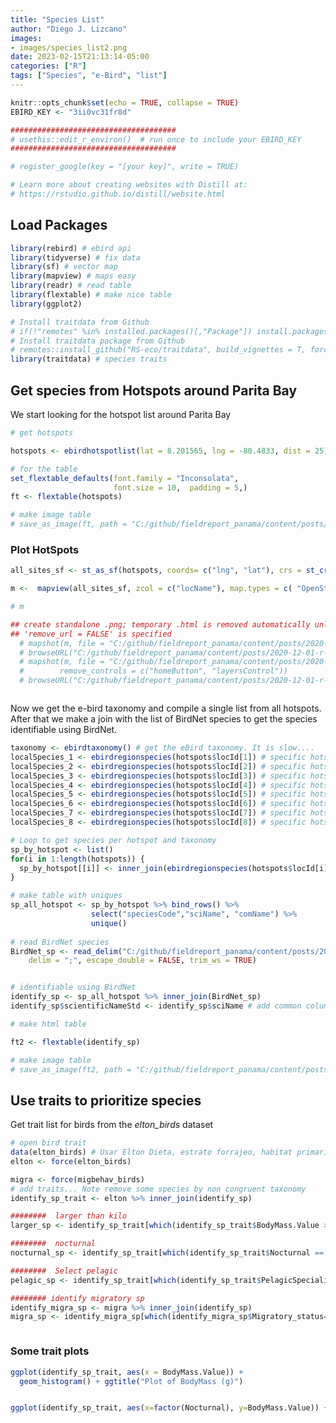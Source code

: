 ```yaml
---
title: "Species List"
author: "Diego J. Lizcano"
images:
- images/species_list2.png
date: 2023-02-15T21:13:14-05:00
categories: ["R"]
tags: ["Species", "e-Bird", "list"]
---
```


```r
knitr::opts_chunk$set(echo = TRUE, collapse = TRUE)
EBIRD_KEY <- "3ii0vc31fr8d"

#####################################
# usethis::edit_r_environ()  # run once to include your EBIRD_KEY
#####################################

# register_google(key = "[your key]", write = TRUE)

# Learn more about creating websites with Distill at:
# https://rstudio.github.io/distill/website.html

```

## Load Packages

```r
library(rebird) # ebird api
library(tidyverse) # fix data
library(sf) # vector map
library(mapview) # maps easy
library(readr) # read table
library(flextable) # make nice table
library(ggplot2) 

# Install traitdata from Github
# if(!"remotes" %in% installed.packages()[,"Package"]) install.packages("remotes")
# Install traitdata package from Github
# remotes::install_github("RS-eco/traitdata", build_vignettes = T, force=T)
library(traitdata) # species traits

```

## Get species from Hotspots around Parita Bay

We start looking for the hotspot list around Parita Bay


```r
# get hotspots

hotspots <- ebirdhotspotlist(lat = 8.201565, lng = -80.4833, dist = 25) # 25 km around

# for the table
set_flextable_defaults(font.family = "Inconsolata", 
                       font.size = 10,  padding = 5,)
ft <- flextable(hotspots)

# make image table
# save_as_image(ft, path = "C:/github/fieldreport_panama/content/posts/2020-12-01-r-rmarkdown/images/hotspots.png")

```

### Plot HotSpots

```r
all_sites_sf <- st_as_sf(hotspots, coords= c("lng", "lat"), crs = st_crs(4326))

m <-  mapview(all_sites_sf, zcol = c("locName"), map.types = c( "OpenStreetMap.DE"))

# m

## create standalone .png; temporary .html is removed automatically unless
## 'remove_url = FALSE' is specified
  # mapshot(m, file = "C:/github/fieldreport_panama/content/posts/2020-12-01-r-rmarkdown/images/map.png")
  # browseURL("C:/github/fieldreport_panama/content/posts/2020-12-01-r-rmarkdown/images/map.png")
  # mapshot(m, file = "C:/github/fieldreport_panama/content/posts/2020-12-01-r-rmarkdown/images/map.png",
  #        remove_controls = c("homeButton", "layersControl"))
  # browseURL("C:/github/fieldreport_panama/content/posts/2020-12-01-r-rmarkdown/images/map.png")



```


Now we get the e-bird taxonomy and compile a single list from all hotspots. After that we make a join with the list of BirdNet species to get the species identifiable using BirdNet.

```r

taxonomy <- ebirdtaxonomy() # get the eBird taxonomy. It is slow....
localSpecies_1 <- ebirdregionspecies(hotspots$locId[1]) # specific hotspot
localSpecies_2 <- ebirdregionspecies(hotspots$locId[2]) # specific hotspot
localSpecies_3 <- ebirdregionspecies(hotspots$locId[3]) # specific hotspot
localSpecies_4 <- ebirdregionspecies(hotspots$locId[4]) # specific hotspot
localSpecies_5 <- ebirdregionspecies(hotspots$locId[5]) # specific hotspot
localSpecies_6 <- ebirdregionspecies(hotspots$locId[6]) # specific hotspot
localSpecies_7 <- ebirdregionspecies(hotspots$locId[7]) # specific hotspot
localSpecies_8 <- ebirdregionspecies(hotspots$locId[8]) # specific hotspot

# Loop to get species per hotspot and taxonomy
sp_by_hotspot <- list()
for(i in 1:length(hotspots)) {
  sp_by_hotspot[[i]] <- inner_join(ebirdregionspecies(hotspots$locId[i]), taxonomy)
}

# make table with uniques
sp_all_hotspot <- sp_by_hotspot %>% bind_rows() %>% 
                  select("speciesCode","sciName", "comName") %>% 
                  unique()
                
# read BirdNet species
BirdNet_sp <- read_delim("C:/github/fieldreport_panama/content/posts/2020-12-01-r-rmarkdown/data/BirdNet_sp.csv", 
    delim = ";", escape_double = FALSE, trim_ws = TRUE)


# identifiable using BirdNet
identify_sp <- sp_all_hotspot %>% inner_join(BirdNet_sp)
identify_sp$scientificNameStd <- identify_sp$sciName # add common column name

# make html table

ft2 <- flextable(identify_sp)

# make image table
# save_as_image(ft2, path = "C:/github/fieldreport_panama/content/posts/2020-12-01-r-rmarkdown/images/species.png")

```



## Use traits to prioritize species

Get trait list for birds from the *elton_birds* dataset 

```r


# open bird trait
data(elton_birds) # Usar Elton Dieta, estrato forrajeo, habitat primario 
elton <- force(elton_birds)

migra <- force(migbehav_birds)
# add traits... Note remove some species by non congruent taxonomy
identify_sp_trait <- elton %>% inner_join(identify_sp)

########  larger than kilo
larger_sp <- identify_sp_trait[which(identify_sp_trait$BodyMass.Value >= 1000), ] # larger than kilo

########  nocturnal
nocturnal_sp <- identify_sp_trait[which(identify_sp_trait$Nocturnal == 1), ] # larger than kilo

########  Select pelagic
pelagic_sp <- identify_sp_trait[which(identify_sp_trait$PelagicSpecialist==1),]

######## identify migratory sp
identify_migra_sp <- migra %>% inner_join(identify_sp)
migra_sp <- identify_migra_sp[which(identify_migra_sp$Migratory_status=="directional migratory"), ]



```


### Some trait plots

```r

ggplot(identify_sp_trait, aes(x = BodyMass.Value)) +
  geom_histogram() + ggtitle("Plot of BodyMass (g)")


ggplot(identify_sp_trait, aes(x=factor(Nocturnal), y=BodyMass.Value)) + geom_boxplot() + ggtitle("Plot of BodyMass (g)")


```




